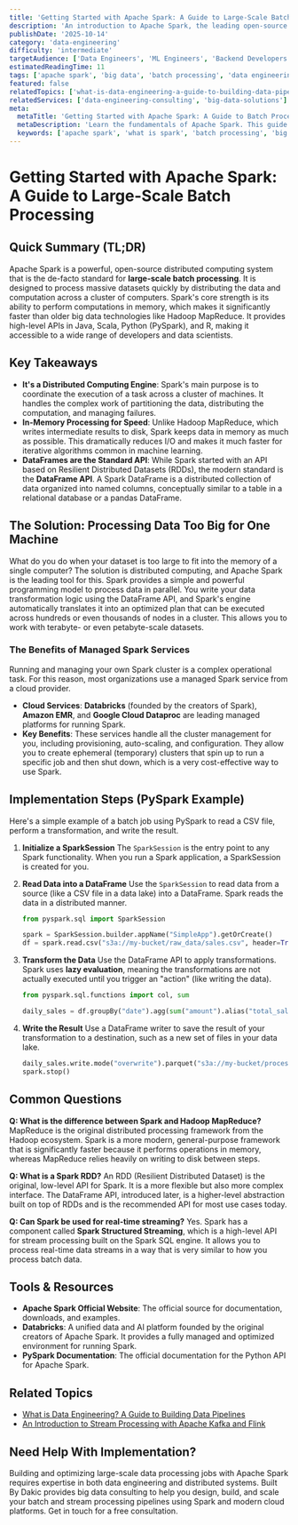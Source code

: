 ```yaml
---
title: 'Getting Started with Apache Spark: A Guide to Large-Scale Batch Processing'
description: 'An introduction to Apache Spark, the leading open-source framework for large-scale, distributed data processing and batch workloads.'
publishDate: '2025-10-14'
category: 'data-engineering'
difficulty: 'intermediate'
targetAudience: ['Data Engineers', 'ML Engineers', 'Backend Developers']
estimatedReadingTime: 11
tags: ['apache spark', 'big data', 'batch processing', 'data engineering']
featured: false
relatedTopics: ['what-is-data-engineering-a-guide-to-building-data-pipelines', 'an-introduction-to-stream-processing']
relatedServices: ['data-engineering-consulting', 'big-data-solutions']
meta:
  metaTitle: 'Getting Started with Apache Spark: A Guide to Batch Processing'
  metaDescription: 'Learn the fundamentals of Apache Spark. This guide explains the core concepts of RDDs and DataFrames and how Spark enables large-scale batch data processing.'
  keywords: ['apache spark', 'what is spark', 'batch processing', 'big data', 'pyspark']
---
```


# Getting Started with Apache Spark: A Guide to Large-Scale Batch Processing

## Quick Summary (TL;DR)

Apache Spark is a powerful, open-source distributed computing system that is the de-facto standard for **large-scale batch processing**. It is designed to process massive datasets quickly by distributing the data and computation across a cluster of computers. Spark's core strength is its ability to perform computations in memory, which makes it significantly faster than older big data technologies like Hadoop MapReduce. It provides high-level APIs in Java, Scala, Python (PySpark), and R, making it accessible to a wide range of developers and data scientists.

## Key Takeaways

- **It's a Distributed Computing Engine**: Spark's main purpose is to coordinate the execution of a task across a cluster of machines. It handles the complex work of partitioning the data, distributing the computation, and managing failures.
- **In-Memory Processing for Speed**: Unlike Hadoop MapReduce, which writes intermediate results to disk, Spark keeps data in memory as much as possible. This dramatically reduces I/O and makes it much faster for iterative algorithms common in machine learning.
- **DataFrames are the Standard API**: While Spark started with an API based on Resilient Distributed Datasets (RDDs), the modern standard is the **DataFrame API**. A Spark DataFrame is a distributed collection of data organized into named columns, conceptually similar to a table in a relational database or a pandas DataFrame.

## The Solution: Processing Data Too Big for One Machine

What do you do when your dataset is too large to fit into the memory of a single computer? The solution is distributed computing, and Apache Spark is the leading tool for this. Spark provides a simple and powerful programming model to process data in parallel. You write your data transformation logic using the DataFrame API, and Spark's engine automatically translates it into an optimized plan that can be executed across hundreds or even thousands of nodes in a cluster. This allows you to work with terabyte- or even petabyte-scale datasets.

### The Benefits of Managed Spark Services

Running and managing your own Spark cluster is a complex operational task. For this reason, most organizations use a managed Spark service from a cloud provider.

- **Cloud Services**: **Databricks** (founded by the creators of Spark), **Amazon EMR**, and **Google Cloud Dataproc** are leading managed platforms for running Spark.
- **Key Benefits**: These services handle all the cluster management for you, including provisioning, auto-scaling, and configuration. They allow you to create ephemeral (temporary) clusters that spin up to run a specific job and then shut down, which is a very cost-effective way to use Spark.

## Implementation Steps (PySpark Example)

Here's a simple example of a batch job using PySpark to read a CSV file, perform a transformation, and write the result.

1.  **Initialize a SparkSession**
    The `SparkSession` is the entry point to any Spark functionality. When you run a Spark application, a SparkSession is created for you.

2.  **Read Data into a DataFrame**
    Use the `SparkSession` to read data from a source (like a CSV file in a data lake) into a DataFrame. Spark reads the data in a distributed manner.

    ```python
    from pyspark.sql import SparkSession

    spark = SparkSession.builder.appName("SimpleApp").getOrCreate()
    df = spark.read.csv("s3a://my-bucket/raw_data/sales.csv", header=True, inferSchema=True)
    ```

3.  **Transform the Data**
    Use the DataFrame API to apply transformations. Spark uses **lazy evaluation**, meaning the transformations are not actually executed until you trigger an "action" (like writing the data).

    ```python
    from pyspark.sql.functions import col, sum

    daily_sales = df.groupBy("date").agg(sum("amount").alias("total_sales"))
    ```

4.  **Write the Result**
    Use a DataFrame writer to save the result of your transformation to a destination, such as a new set of files in your data lake.

    ```python
    daily_sales.write.mode("overwrite").parquet("s3a://my-bucket/processed_data/daily_sales/")
    spark.stop()
    ```

## Common Questions

**Q: What is the difference between Spark and Hadoop MapReduce?**
MapReduce is the original distributed processing framework from the Hadoop ecosystem. Spark is a more modern, general-purpose framework that is significantly faster because it performs operations in memory, whereas MapReduce relies heavily on writing to disk between steps.

**Q: What is a Spark RDD?**
An RDD (Resilient Distributed Dataset) is the original, low-level API for Spark. It is a more flexible but also more complex interface. The DataFrame API, introduced later, is a higher-level abstraction built on top of RDDs and is the recommended API for most use cases today.

**Q: Can Spark be used for real-time streaming?**
Yes. Spark has a component called **Spark Structured Streaming**, which is a high-level API for stream processing built on the Spark SQL engine. It allows you to process real-time data streams in a way that is very similar to how you process batch data.

## Tools & Resources

- **Apache Spark Official Website**: The official source for documentation, downloads, and examples.
- **Databricks**: A unified data and AI platform founded by the original creators of Apache Spark. It provides a fully managed and optimized environment for running Spark.
- **PySpark Documentation**: The official documentation for the Python API for Apache Spark.

## Related Topics

- [What is Data Engineering? A Guide to Building Data Pipelines](/category/data-engineering/what-is-data-engineering-a-guide-to-building-data-pipelines)
- [An Introduction to Stream Processing with Apache Kafka and Flink](/category/data-engineering/an-introduction-to-stream-processing)

## Need Help With Implementation?

Building and optimizing large-scale data processing jobs with Apache Spark requires expertise in both data engineering and distributed systems. Built By Dakic provides big data consulting to help you design, build, and scale your batch and stream processing pipelines using Spark and modern cloud platforms. Get in touch for a free consultation.

